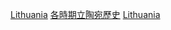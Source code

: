 {{Portal|立陶宛|歷史}}
{{容器分類}}

[[Category:各國各年代|Lithuania]]
[[Category:各時期立陶宛歷史|]]
[[Category:各年代歐洲|Lithuania]]